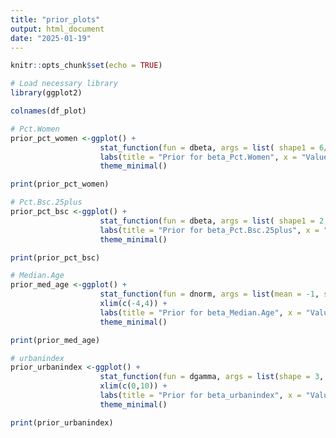 ```yaml
---
title: "prior_plots"
output: html_document
date: "2025-01-19"
---
```


```r
knitr::opts_chunk$set(echo = TRUE)
```


```r
# Load necessary library
library(ggplot2)
```

```r
colnames(df_plot)
```


```r
# Pct.Women
prior_pct_women <-ggplot() +
                    stat_function(fun = dbeta, args = list( shape1 = 6/7, shape2 = 2), color = "blue", size = 1) +
                    labs(title = "Prior for beta_Pct.Women", x = "Value", y = "Density") +
                    theme_minimal()

print(prior_pct_women)
```



```r
# Pct.Bsc.25plus
prior_pct_bsc <-ggplot() +
                    stat_function(fun = dbeta, args = list( shape1 = 2, shape2 = 10), color = "blue", size = 1) +
                    labs(title = "Prior for beta_Pct.Bsc.25plus", x = "Value", y = "Density") +
                    theme_minimal()

print(prior_pct_bsc)
```



```r
# Median.Age
prior_med_age <-ggplot() +
                    stat_function(fun = dnorm, args = list(mean = -1, sd = 1), color = "blue", size = 1) +
                    xlim(c(-4,4)) +
                    labs(title = "Prior for beta_Median.Age", x = "Value", y = "Density") +
                    theme_minimal()

print(prior_med_age)
```

```r
# urbanindex
prior_urbanindex <-ggplot() +
                    stat_function(fun = dgamma, args = list(shape = 3, rate = 1), color = "blue", size = 1) +
                    xlim(c(0,10)) +
                    labs(title = "Prior for beta_urbanindex", x = "Value", y = "Density") +
                    theme_minimal()

print(prior_urbanindex)
```






